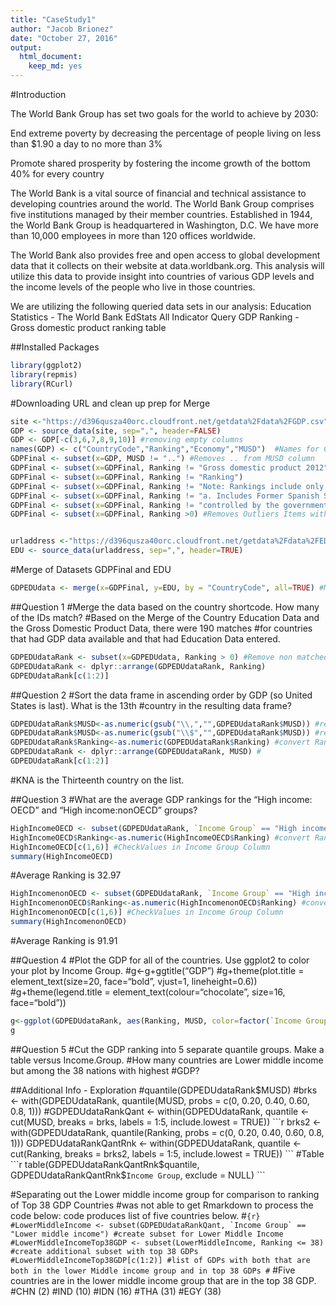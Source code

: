 ```yaml
---
title: "CaseStudy1"
author: "Jacob Brionez"
date: "October 27, 2016"
output: 
  html_document:
    keep_md: yes
---
```

#Introduction

The World Bank Group has set two goals for the world to achieve by 2030:

End extreme poverty by decreasing the percentage of people living on less than $1.90 a day to no more than 3%

Promote shared prosperity by fostering the income growth of the bottom 40% for every country

The World Bank is a vital source of financial and technical assistance to developing countries around the world. The World Bank Group comprises five institutions managed by their member countries.
Established in 1944, the World Bank Group is headquartered in Washington, D.C. We have more than 10,000 employees
in more than 120 offices worldwide.

The World Bank also provides free and open access to global development data that it collects on their website
at data.worldbank.org.  This analysis will utilize this data to provide insight into countries of various GDP
levels and the income levels of the people who live in those countries.  

We are utilizing the following queried data sets in our analysis:
Education Statistics - The World Bank EdStats All Indicator Query
GDP Ranking - Gross domestic product ranking table


##Installed Packages
```r
library(ggplot2)
library(repmis)
library(RCurl)
```

#Downloading URL and clean up prep for Merge
```r
site <-"https://d396qusza40orc.cloudfront.net/getdata%2Fdata%2FGDP.csv"
GDP <- source_data(site, sep=",", header=FALSE)
GDP <- GDP[-c(3,6,7,8,9,10)] #removing empty columns
names(GDP) <- c("CountryCode","Ranking","Economy","MUSD")  #Names for Columns
GDPFinal <- subset(x=GDP, MUSD != "..") #Removes .. from MUSD column
GDPFinal <- subset(x=GDPFinal, Ranking != "Gross domestic product 2012")
GDPFinal <- subset(x=GDPFinal, Ranking != "Ranking")
GDPFinal <- subset(x=GDPFinal, Ranking != "Note: Rankings include only those economies with confirmed GDP estimates. Figures in italics are for 2011 or 2010.")
GDPFinal <- subset(x=GDPFinal, Ranking != "a. Includes Former Spanish Sahara.  b. Excludes South Sudan  c. Covers mainland Tanzania only. d. Data are for the area")
GDPFinal <- subset(x=GDPFinal, Ranking != "controlled by the government of the Republic of Cyprus.   e. Excludes Abkhazia and South Ossetia.  f. Excludes Transnistria.")
GDPFinal <- subset(x=GDPFinal, Ranking >0) #Removes Outliers Items with no MUSD or that are not countries


urladdress <-"https://d396qusza40orc.cloudfront.net/getdata%2Fdata%2FEDSTATS_Country.csv"
EDU <- source_data(urladdress, sep=",", header=TRUE)
```
#Merge of Datasets GDPFinal and EDU
```r
GDPEDUdata <- merge(x=GDPFinal, y=EDU, by = "CountryCode", all=TRUE) #Merge of data by CountryCode
```
##Question 1
#Merge the data based on the country shortcode. How many of the IDs match?
#Based on the Merge of the Country Education Data and the Gross Domestic Product Data, there were 190 matches
#for countries that had GDP data available and that had Education Data entered.
```r
GDPEDUdataRank <- subset(x=GDPEDUdata, Ranking > 0) #Remove non matched data
GDPEDUdataRank <- dplyr::arrange(GDPEDUdataRank, Ranking)
GDPEDUdataRank[c(1:2)]
```
##Question 2
#Sort the data frame in ascending order by GDP (so United States is last). What is the 13th
#country in the resulting data frame?
```r
GDPEDUdataRank$MUSD<-as.numeric(gsub("\\,","",GDPEDUdataRank$MUSD)) #remove commas and change to numeric
GDPEDUdataRank$MUSD<-as.numeric(gsub("\\$","",GDPEDUdataRank$MUSD)) #remove Dollar signs and change to numeric
GDPEDUdataRank$Ranking<-as.numeric(GDPEDUdataRank$Ranking) #convert Rankings to Numeric
GDPEDUdataRank <- dplyr::arrange(GDPEDUdataRank, MUSD) #
GDPEDUdataRank[c(1:2)]
```

#KNA is the Thirteenth country on the list.

##Question 3
#What are the average GDP rankings for the "High income: OECD" and "High income:nonOECD" groups?
```r
HighIncomeOECD <- subset(GDPEDUdataRank, `Income Group` == "High income: OECD")
HighIncomeOECD$Ranking<-as.numeric(HighIncomeOECD$Ranking) #convert Rankings to Numeric
HighIncomeOECD[c(1,6)] #CheckValues in Income Group Column
summary(HighIncomeOECD)
```
#Average Ranking is 32.97
```r
HighIncomenonOECD <- subset(GDPEDUdataRank, `Income Group` == "High income: nonOECD")
HighIncomenonOECD$Ranking<-as.numeric(HighIncomenonOECD$Ranking) #convert Rankings to Numeric
HighIncomenonOECD[c(1,6)] #CheckValues in Income Group Column
summary(HighIncomenonOECD)
```
#Average Ranking is 91.91

##Question 4
#Plot the GDP for all of the countries. Use ggplot2 to color your plot by Income Group.
#g<-g+ggtitle("GDP")
#g+theme(plot.title = element_text(size=20, face="bold", vjust=1, lineheight=0.6))
#g+theme(legend.title = element_text(colour="chocolate", size=16, face="bold"))
```r
g<-ggplot(GDPEDUdataRank, aes(Ranking, MUSD, color=factor(`Income Group`)))+geom_point()
g
```

##Question 5
#Cut the GDP ranking into 5 separate quantile groups. Make a table versus Income.Group.
#How many countries are Lower middle income but among the 38 nations with highest
#GDP?

##Additional Info - Exploration
#quantile(GDPEDUdataRank$MUSD)
#brks <- with(GDPEDUdataRank, quantile(MUSD, probs = c(0, 0.20, 0.40, 0.60, 0.8, 1)))
#GDPEDUdataRankQant <- within(GDPEDUdataRank, quantile <- cut(MUSD, breaks = brks, labels = 1:5, include.lowest = TRUE))
```r
brks2 <- with(GDPEDUdataRank, quantile(Ranking, probs = c(0, 0.20, 0.40, 0.60, 0.8, 1)))
GDPEDUdataRankQantRnk <- within(GDPEDUdataRank, quantile <- cut(Ranking, breaks = brks2, labels = 1:5, include.lowest = TRUE))
```
#Table
```r
table(GDPEDUdataRankQantRnk$quantile, GDPEDUdataRankQantRnk$`Income Group`, exclude = NULL)
```

#Separating out the Lower middle income group for comparison to ranking of Top 38 GDP Countries
#was not able to get Rmarkdown to process the code below: code produces list of five countries below.
#```{r}
#LowerMiddleIncome <- subset(GDPEDUdataRankQant, `Income Group` == "Lower middle income") #create subset for Lower Middle Income
#LowerMiddleIncomeTop38GDP <- subset(LowerMiddleIncome, Ranking <= 38) #create additional subset with top 38 GDPs
#LowerMiddleIncomeTop38GDP[c(1:2)] #list of GDPs with both that are both in the lower Middle income group and in top 38 GDPs
#```
#Five countries are in the lower middle income group that are in the top 38 GDP.
#CHN (2)
#IND (10)
#IDN (16)
#THA (31)
#EGY (38)
